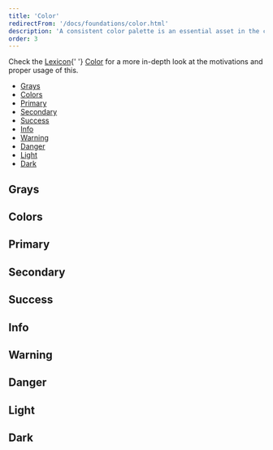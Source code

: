 ```yaml
---
title: 'Color'
redirectFrom: '/docs/foundations/color.html'
description: 'A consistent color palette is an essential asset in the communication resources of any design system. Colors have a huge impact in a system. They define the visual identity, bring harmony, communicate, etc. Lexicon defines the following color palette that you are free to change for your own.'
order: 3
---
```



<div class="clay-site-alert alert alert-info">
	Check the <a href="https://liferay.design/lexicon">Lexicon</a>{' '}
	<a href="https://liferay.design/lexicon/foundations/color/">Color</a> for a
	more in-depth look at the motivations and proper usage of this.
</div>

<div class="nav-toc-absolute">
<div class="nav-toc">

-   [Grays](#grays)
-   [Colors](#colors)
-   [Primary](#primary)
-   [Secondary](#secondary)
-   [Success](#success)
-   [Info](#info)
-   [Warning](#warning)
-   [Danger](#danger)
-   [Light](#light)
-   [Dark](#dark)

</div>
</div>

## Grays

<div class="clay-site-swatches">
	<ClayUISwatch
		hex="#000"
		lexiconName="N/A"
		rgb="rgb(0, 0, 0)"
		varName="$black"
	/>
	<ClayUISwatch
		hex="#272833"
		lexiconName="Dark"
		rgb="rgb(39, 40, 51)"
		varName="$gray-900"
	/>
	<ClayUISwatch
		hex="#343a40"
		lexiconName="Dark L2"
		rgb="rgb(52, 58, 64)"
		varName="$gray-800"
	/>
	<ClayUISwatch
		hex="#495057"
		lexiconName="N/A"
		rgb="rgb(73, 80, 87)"
		varName="$gray-700"
	/>
	<ClayUISwatch
		hex="#6b6c7e"
		lexiconName="Secondary"
		rgb="rgb(107, 108, 126)"
		varName="$gray-600"
	/>
	<ClayUISwatch
		hex="#a7a9bc"
		lexiconName="Secondary L1"
		rgb="rgb(167, 169, 188)"
		varName="$gray-500"
	/>
	<ClayUISwatch
		hex="#cdced9"
		lexiconName="Secondary L2"
		rgb="rgb(205, 206, 217)"
		varName="$gray-400"
	/>
	<ClayUISwatch
		hex="#e7e7ed"
		lexiconName="Secondary L3"
		rgb="rgb(231, 231, 237)"
		varName="$gray-300"
	/>
	<ClayUISwatch
		hex="#f1f2f5"
		lexiconName="Light"
		rgb="rgb(241, 242, 245)"
		varName="$gray-200"
	/>
	<ClayUISwatch
		hex="#f7f8f9"
		lexiconName="Light L1"
		rgb="rgb(247, 248, 249)"
		varName="$gray-100"
	/>
	<ClayUISwatch
		hex="#fff"
		lexiconName="White"
		rgb="rgb(255, 255, 255)"
		varName="$white"
	/>
</div>

## Colors

<div class="clay-site-swatches">
	<ClayUISwatch
		hex="#4b9fff"
		lexiconName="Blue"
		rgb="rgb(75, 159, 255)"
		varName="$blue"
	/>
	<ClayUISwatch
		hex="#ffb46e"
		lexiconName="Orange"
		rgb="rgb(255, 180, 110)"
		varName="$orange"
	/>
	<ClayUISwatch
		hex="#ff5f5f"
		lexiconName="Red"
		rgb="rgb(255, 95, 95)"
		varName="$red"
	/>
	<ClayUISwatch
		hex="#50d2a0"
		lexiconName="Teal"
		rgb="rgb(80, 210, 160)"
		varName="$teal"
	/>
	<ClayUISwatch
		hex="#ff73c3"
		lexiconName="Pink"
		rgb="rgb(255, 115, 195)"
		varName="$pink"
	/>
	<ClayUISwatch
		hex="#9be169"
		lexiconName="Green"
		rgb="rgb(155, 225, 105)"
		varName="$green"
	/>
	<ClayUISwatch
		hex="#af78ff"
		lexiconName="Purple"
		rgb="rgb(175, 120, 255)"
		varName="$purple"
	/>
	<ClayUISwatch
		hex="#ffd76e"
		lexiconName="Yellow"
		rgb="rgb(255, 215, 110)"
		varName="$yellow"
	/>
	<ClayUISwatch
		hex="#5fc8ff"
		lexiconName="Cyan"
		rgb="rgb(95, 200, 255)"
		varName="$cyan"
	/>
	<ClayUISwatch
		hex="#7785ff"
		lexiconName="Indigo"
		rgb="rgb(119, 133, 255)"
		varName="$indigo"
	/>
</div>

## Primary

<div class="clay-site-swatches">
	<ClayUISwatch
		hex="#004ad7"
		lexiconName="Primary D2"
		rgb="rgb(0, 74, 215)"
		varName="$primary-d2"
	/>
	<ClayUISwatch
		hex="#0053f0"
		lexiconName="Primary D1"
		rgb="rgb(0, 83, 240)"
		varName="$primary-d1"
	/>
	<ClayUISwatch
		hex="#0b5fff"
		lexiconName="Primary"
		rgb="rgb(11, 95, 255)"
		varName="$primary"
	/>
	<ClayUISwatch
		hex="#528eff"
		lexiconName="Primary L0"
		rgb="rgb(82, 142, 255)"
		varName="$primary-l0"
	/>
	<ClayUISwatch
		hex="#80acff"
		lexiconName="Primary L1"
		rgb="rgb(128, 172, 255)"
		varName="$primary-l1"
	/>
	<ClayUISwatch
		hex="#b3cdff"
		lexiconName="Primary L2"
		rgb="rgb(179, 205, 255)"
		varName="$primary-l2"
	/>
	<ClayUISwatch
		hex="#f0f5ff"
		lexiconName="Primary L3"
		rgb="rgb(240, 245, 255)"
		varName="$primary-l3"
	/>
</div>

## Secondary

<div class="clay-site-swatches">
	<ClayUISwatch
		hex="#30313f"
		lexiconName="Dark L1"
		rgb="rgb(48, 49, 63)"
		varName="$secondary-d2"
	/>
	<ClayUISwatch
		hex="#393a4a"
		lexiconName="Dark L2"
		rgb="rgb(57, 58, 74)"
		varName="$secondary-d1"
	/>
	<ClayUISwatch
		hex="#6b6c7e"
		lexiconName="Secondary"
		rgb="rgb(107, 108, 126)"
		varName="$secondary"
	/>
	<ClayUISwatch
		hex="#88889a"
		lexiconName="Secondary L0"
		rgb="rgb(136, 136, 154)"
		varName="$secondary-l0"
	/>
	<ClayUISwatch
		hex="#a7a9bc"
		lexiconName="Secondary L1"
		rgb="rgb(167, 169, 188)"
		varName="$secondary-l1"
	/>
	<ClayUISwatch
		hex="#cdced9"
		lexiconName="Secondary L2"
		rgb="rgb(205, 206, 217)"
		varName="$secondary-l2"
	/>
	<ClayUISwatch
		hex="#e7e7ed"
		lexiconName="Secondary L3"
		rgb="rgb(231, 231, 237)"
		varName="$secondary-3"
	/>
</div>

## Success

<div class="clay-site-swatches">
	<ClayUISwatch
		hex="#1c5629"
		lexiconName="Success D2"
		rgb="rgb(28, 86, 41)"
		varName="$success-d2"
	/>
	<ClayUISwatch
		hex="#226a33"
		lexiconName="Success D1"
		rgb="rgb(34, 106, 51)"
		varName="$success-d1"
	/>
	<ClayUISwatch
		hex="#287d3c"
		lexiconName="Success"
		rgb="rgb(40, 125, 60)"
		varName="$success"
	/>
	<ClayUISwatch
		hex="#5aca75"
		lexiconName="Success L1"
		rgb="rgb(90, 202, 117)"
		varName="$success-l1"
	/>
	<ClayUISwatch
		hex="#edf9f0"
		lexiconName="Success L2"
		rgb="rgb(237, 249, 240)"
		varName="$success-l2"
	/>
</div>

## Info

<div class="clay-site-swatches">
	<ClayUISwatch
		hex="#234584"
		lexiconName="Info D2"
		rgb="rgb(35, 69, 132)"
		varName="$info-d2"
	/>
	<ClayUISwatch
		hex="#294f98"
		lexiconName="Info D1"
		rgb="rgb(41, 79, 152)"
		varName="$info-d1"
	/>
	<ClayUISwatch
		hex="#2e5aac"
		lexiconName="Info"
		rgb="rgb(46, 90, 172)"
		varName="$info"
	/>
	<ClayUISwatch
		hex="#89a7e0"
		lexiconName="Info L1"
		rgb="rgb(137, 167, 224)"
		varName="$info-l1"
	/>
	<ClayUISwatch
		hex="#eef2fa"
		lexiconName="Info L2"
		rgb="rgb(238, 242, 250)"
		varName="$info-l2"
	/>
</div>

## Warning

<div class="clay-site-swatches">
	<ClayUISwatch
		hex="#863a00"
		lexiconName="Warning D2"
		rgb="rgb(134, 58, 0)"
		varName="$warning-d2"
	/>
	<ClayUISwatch
		hex="#9f4500"
		lexiconName="Warning D1"
		rgb="rgb(159, 69, 0)"
		varName="$warning-d1"
	/>
	<ClayUISwatch
		hex="#b95000"
		lexiconName="Warning"
		rgb="rgb(185, 80, 0)"
		varName="$warning"
	/>
	<ClayUISwatch
		hex="#ff8f39"
		lexiconName="Warning L1"
		rgb="rgb(255, 143, 57)"
		varName="$warning-l1"
	/>
	<ClayUISwatch
		hex="#fff4ec"
		lexiconName="Warning L2"
		rgb="rgb(255, 244, 236)"
		varName="$warning-l2"
	/>
</div>

## Danger

<div class="clay-site-swatches">
	<ClayUISwatch
		hex="#ab1010"
		lexiconName="Error D2"
		rgb="rgb(171, 16, 16)"
		varName="$danger-d2"
	/>
	<ClayUISwatch
		hex="#c31212"
		lexiconName="Error D1"
		rgb="rgb(195, 18, 18)"
		varName="$danger-d1"
	/>
	<ClayUISwatch
		hex="#da1414"
		lexiconName="Error"
		rgb="rgb(218, 20, 20)"
		varName="$danger"
	/>
	<ClayUISwatch
		hex="#f48989"
		lexiconName="Error L1"
		rgb="rgb(244, 137, 137)"
		varName="$danger-l1"
	/>
	<ClayUISwatch
		hex="#feefef"
		lexiconName="Error L2"
		rgb="rgb(254, 239, 239)"
		varName="$danger-l2"
	/>
</div>

## Light

<div class="clay-site-swatches">
	<ClayUISwatch
		hex="#d3d6e0"
		lexiconName="Light D2"
		rgb="rgb(211, 214, 224)"
		varName="$light-d2"
	/>
	<ClayUISwatch
		hex="#e2e4ea"
		lexiconName="Light D1"
		rgb="rgb(226, 228, 234)"
		varName="$light-d1"
	/>
	<ClayUISwatch
		hex="#f1f2f5"
		lexiconName="Light"
		rgb="rgb(241, 242, 245)"
		varName="$light"
	/>
	<ClayUISwatch
		hex="#f7f8f9"
		lexiconName="Light L1"
		rgb="rgb(247, 248, 249)"
		varName="$light-l1"
	/>
	<ClayUISwatch
		hex="#fff"
		lexiconName="White"
		rgb="rgb(255, 255, 255)"
		varName="$light-l2"
	/>
</div>

## Dark

<div class="clay-site-swatches">
	<ClayUISwatch
		hex="#111116"
		lexiconName="N/A"
		rgb="rgb(17, 17, 22)"
		varName="$dark-d2"
	/>
	<ClayUISwatch
		hex="#1c1c24"
		lexiconName="N/A"
		rgb="rgb(28, 28, 36)"
		varName="$dark-d1"
	/>
	<ClayUISwatch
		hex="#272833"
		lexiconName="Dark"
		rgb="rgb(39, 40, 51)"
		varName="$dark"
	/>
	<ClayUISwatch
		hex="#393a4a"
		lexiconName="Dark L1"
		rgb="rgb(57, 58, 74)"
		varName="$dark-l1"
	/>
	<ClayUISwatch
		hex="#393a4a"
		lexiconName="Dark L2"
		rgb="rgb(57, 58, 74)"
		varName="$dark-l2"
	/>
</div>
